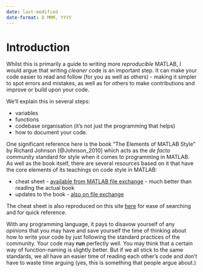 ```yaml
---
date: last-modified
date-format: D MMM, YYYY
---
```


# Introduction

Whilst this is primarily a guide to writing more *reproducible* MATLAB, I would argue that writing *cleaner* code is an important step.
It can make your code easier to read and follow (for you as well as others) - making it simpler to spot errors and mistakes, as well as for others to make contributions and improve or build upon your code.

We'll explain this in several steps:

+ variables
+ functions
+ codebase organisation (it's not just the programming that helps)
+ how to document your code.

One significant reference here is the book "The Elements of MATLAB Style" by Richard Johnson [@Johnson_2010] which acts as the *de facto* community standard for style when it comes to programming in MATLAB. As well as the book itself, there are several resources based on it that have the core elements of its teachings on code style in MATLAB:

+ cheat sheet - [available from MATLAB file exchange](https://uk.mathworks.com/matlabcentral/fileexchange/45047-matlab-style-guidelines-cheat-sheet){target="_blank"} - much better than reading the actual book
+ updates to the book - [also on file exchange](https://uk.mathworks.com/matlabcentral/fileexchange/36540-updates-to-the-elements-of-matlab-style){target="_blank"}

The cheat sheet is also reproduced on this site [here](../appendices/code-style-cheatsheet.qmd) for ease of searching and for quick reference.

With any programming language, it pays to disavow yourself of any *opinions* that you may have and save yourself the time of thinking about how to write your code by just following the standard practices of the community.
Your code may **run** perfectly well. You may think that a certain way of function-naming is slightly better.
But if we all stick to the same standards, we all have an easier time of reading each other's code and don't have to waste time arguing (yes, this is something that people argue about.)
